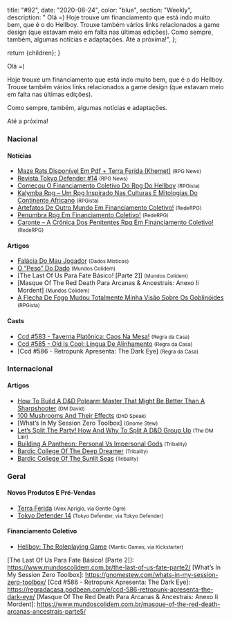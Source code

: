 
  title: "#92",
  date: "2020-08-24",
  color: "blue",
  section: "Weekly",
  description:
    "    Olá =)    Hoje trouxe um financiamento que está indo muito bem, que é o do Hellboy. Trouxe também vários links relacionados a game design (que estavam meio em falta nas últimas edições).    Como sempre, também, algumas notícias e adaptações.    Até a próxima!",
};

  return <InternalLayout meta={meta}>{children}</InternalLayout>;
}

Olá =)

Hoje trouxe um financiamento que está indo muito bem, que é o do Hellboy. Trouxe também vários links relacionados a game design (que estavam meio em falta nas últimas edições).

Como sempre, também, algumas notícias e adaptações.

Até a próxima!

### Nacional

#### Notícias

- [Maze Rats Disponível Em Pdf + Terra Ferida (Khemet)] <small>(RPG News)</small>
- [Revista Tokyo Defender #14] <small>(RPG News)</small>
- [Começou O Financiamento Coletivo Do Rpg Do Hellboy] <small>(RPGista)</small>
- [Kalymba Rpg – Um Rpg Inspirado Nas Culturas E Mitologias Do Continente Africano] <small>(RPGista)</small>
- [Artefatos De Outro Mundo Em Financiamento Coletivo!] <small>(RedeRPG)</small>
- [Penumbra Rpg Em Financiamento Coletivo!] <small>(RedeRPG)</small>
- [Caronte – A Crônica Dos Penitentes Rpg Em Financiamento Coletivo!] <small>(RedeRPG)</small>

#### Artigos

- [Falácia Do Mau Jogador] <small>(Dados Místicos)</small>
- [O “Peso” Do Dado] <small>(Mundos Colidem)</small>
- [The Last Of Us Para Fate Básico! [Parte 2]] <small>(Mundos Colidem)</small>
- [Masque Of The Red Death Para Arcanas &amp; Ancestrais: Anexo Ii Mordent] <small>(Mundos Colidem)</small>
- [A Flecha De Fogo Mudou Totalmente Minha Visão Sobre Os Goblinóides] <small>(RPGista)</small>

#### Casts

- [Ccd #583 - Taverna Platônica: Caos Na Mesa!] <small>(Regra da Casa)</small>
- [Ccd #585 - Old Is Cool: Língua De Alinhamento] <small>(Regra da Casa)</small>
- [Ccd #586 - Retropunk Apresenta: The Dark Eye] <small>(Regra da Casa)</small>

### Internacional

#### Artigos

- [How To Build A D&amp;D Polearm Master That Might Be Better Than A Sharpshooter] <small>(DM David)</small>
- [100 Mushrooms And Their Effects] <small>(DnD Speak)</small>
- [What’s In My Session Zero Toolbox] <small>(Gnome Stew)</small>
- [Let’s Split The Party! How And Why To Split A D&amp;D Group Up] <small>(The DM Lair)</small>
- [Building A Pantheon: Personal Vs Impersonal Gods] <small>(Tribality)</small>
- [Bardic College Of The Deep Dreamer] <small>(Tribality)</small>
- [Bardic College Of The Sunlit Seas] <small>(Tribality)</small>

### Geral

#### Novos Produtos E Pré-Vendas

- [Terra Ferida] <small>(Alex Aprigio, via Gentle Ogre)</small>
- [Tokyo Defender 14] <small>(Tokyo Defender, via Tokyo Defender)</small>

#### Financiamento Coletivo

- [Hellboy: The Roleplaying Game] <small>(Mantic Games, via Kickstarter)</small>

[artefatos de outro mundo em financiamento coletivo!]: https://www.rederpg.com.br/2020/08/22/artefatos-de-outro-mundo-em-financiamento-coletivo/
[maze rats disponível em pdf + terra ferida (khemet)]: https://newsrpg.wordpress.com/2020/08/22/maze-rats-disponivel-em-pdf-terra-ferida-khemet/
[terra ferida]: https://gentleogre.com.br/produto/terra-ferida/
[penumbra rpg em financiamento coletivo!]: https://www.rederpg.com.br/2020/08/20/penumbra-rpg-em-financiamento-coletivo/
[começou o financiamento coletivo do rpg do hellboy]: https://rpgista.com.br/2020/08/20/rpg-do-hellboy/
[hellboy: the roleplaying game]: https://www.kickstarter.com/projects/manticgames/hellboy-the-next-chapter
[revista tokyo defender #14]: https://newsrpg.wordpress.com/2020/08/20/revista-tokyo-defender-14/
[tokyo defender 14]: http://tokyodefender.com/tokyo-defender-14/
[kalymba rpg – um rpg inspirado nas culturas e mitologias do continente africano]: https://rpgista.com.br/2020/08/19/kalymba-rpg-um-rpg-de-acao-e-aventura-epica-inspirado-nas-culturas-e-mitologias-do-continente-africano/
[let’s split the party! how and why to split a d&amp;d group up]: https://www.thedmlair.com/2020/08/18/lets-split-the-party-how-and-why-to-split-a-dd-group-up/
[how to build a d&amp;d polearm master that might be better than a sharpshooter]: https://dmdavid.com/tag/how-to-build-a-dd-polearm-master-that-might-be-better-than-a-sharpshooter/
[falácia do mau jogador]: https://dadosmisticos.com/2020/08/18/falacia-do-mau-jogador/
[building a pantheon: personal vs impersonal gods]: https://www.tribality.com/2020/08/18/building-a-pantheon-personal-vs-impersonal-gods/
[caronte – a crônica dos penitentes rpg em financiamento coletivo!]: https://www.rederpg.com.br/2020/08/18/caronte-a-cronica-dos-penitentes-rpg-em-financiamento-coletivo/
[ccd #583 - taverna platônica: caos na mesa!]: https://regradacasa.podbean.com/e/ccd-583-taverna-platonica-caos-na-mesa/
[100 mushrooms and their effects]: http://dndspeak.com/2020/08/100-mushrooms-and-their-effects/
[o “peso” do dado]: https://www.mundoscolidem.com.br/peso-dado/
[bardic college of the deep dreamer]: https://www.tribality.com/2020/08/20/bardic-college-of-the-deep-dreamer/
[a flecha de fogo mudou totalmente minha visão sobre os goblinóides]: https://rpgista.com.br/2020/08/20/leia-flecha-de-fogo-e-os-goblinoides-nao-serao-mais-os-mesmos-para-voce/
[ccd #585 - old is cool: língua de alinhamento]: https://regradacasa.podbean.com/e/ccd-585-old-is-cool-lingua-de-alinhamento/
[bardic college of the sunlit seas]: https://www.tribality.com/2020/08/21/bardic-college-of-the-sunlit-seas/

[The Last Of Us Para Fate Básico! [Parte 2]]: https://www.mundoscolidem.com.br/the-last-of-us-fate-parte2/
[What’s In My Session Zero Toolbox]: https://gnomestew.com/whats-in-my-session-zero-toolbox/
[Ccd #586 - Retropunk Apresenta: The Dark Eye]: https://regradacasa.podbean.com/e/ccd-586-retropunk-apresenta-the-dark-eye/
[Masque Of The Red Death Para Arcanas &amp; Ancestrais: Anexo Ii Mordent]: https://www.mundoscolidem.com.br/masque-of-the-red-death-arcanas-ancestrais-parte5/
